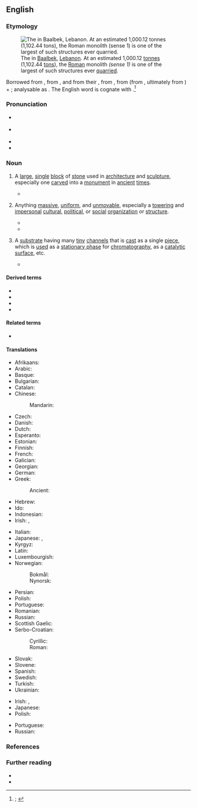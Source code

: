 ==English==
{{was wotd|2020|September|11}}

===Etymology===
[[File:Baalbek-stoneofpregnantwoman.jpg|thumb|The {{w|Stone of the Pregnant Woman}} in [[Baalbek]], [[Lebanon]]. At an estimated 1,000.12 [[tonne]]s (1,102.44 [[ton]]s), the [[Roman#Adjective|Roman]] monolith ''(sense 1)'' is one of the largest of such structures ever [[quarry#Verb|quarried]].]]

{{PIE root|en|mey|}}
Borrowed from {{bor|en|fr|monolithe|t=object made from a single block of stone}}, from {{der|en|frm|monolythe|t=made from a single block of stone}} {{qualifier|rare}}, and from their {{glossary|etymon}} {{bor|en|la|monolithus|t=made from a single block of stone}}, from {{der|en|grc|μονόλιθος|t=made from a single block of stone}}, from {{m|grc|μονο-|pos=prefix meaning ‘alone; single’}} (from {{m|grc|μόνος|t=alone; only, unique}}, ultimately from {{der|en|ine-pro|*mey-|t=little, small}}) + {{m|grc|λίθος|t=a stone; stone as a substance}}; analysable as {{confix|en|mono|lith}}. The English word is cognate with {{cog|de|monolith|t=made from a single block of stone}}.<ref>{{R:OED Online|pos=adj.'' and ''n|id=121455|date=December 2002|nodot=1}}; {{R:Lexico|pos=n}}</ref>

===Pronunciation===
* {{a|RP}} {{IPA|en|/ˈmɒnəlɪθ/|/ˈmɒnlɪθ/}}
* {{a|GA}} {{IPA|en|/ˈmɑnəˌlɪθ/}}
* {{audio|en|En-us-monolith.ogg|Audio (GA)}}
* {{hyphenation|en|mo|no|lith}}

===Noun===
{{en-noun}}

# {{lb|en|also|attributively}} A [[large]], [[single#Adjective|single]] [[block#Noun|block]] of [[stone#Noun|stone]] used in [[architecture]] and [[sculpture]], especially one [[carve]]d into a [[monument]] in [[ancient]] [[time#Noun|times]].
#: {{antonyms|en|polylith}}
#* {{quote-journal|en|author=Henry Petroski|authorlink=Henry Petroski|title=The Washington Monument|archiveurl=https://web.archive.org/web/20200829160906/https://www.americanscientist.org/article/the-washington-monument|archivedate=29 August 2020|magazine={{w|American Scientist}}|location=New Haven, Conn.|publisher=[[w:Sigma Xi|Sigma Xi, the Scientific Research Society]]|month=January|year=2012|volume=100|issue=1|page=16|issn=0003-0996|oclc=891112584|passage=The Washington Monument is often described as an obelisk, and sometimes even as a "true obelisk," even though it is not. A true obelisk is a '''monolith''', a pylon formed out of a single piece of stone.}}
# {{lb|en|also|attributively}} Anything [[massive]], [[uniform#Adjective|uniform]], and [[unmovable]], especially a [[towering#Adjective|towering]] and [[impersonal]] [[cultural]], [[political]], or [[social]] [[organization]] or [[structure#Noun|structure]].
#: {{antonyms|en|chimera}}
#* {{quote-book|en|author=Femi Ojo-Ade|authorlink=Femi Ojo Ade|chapter=[[w:Nicolás Guillén|Nicolas Guillén]]: Negritude and Nationalism|title=Being Black, Being Human: More Essays on Black Culture|location=Trenton, N.J.; Asmara, Eritrea|publisher=Africa World Press|year=1996|year_published=2004|page=157|pageurl=https://books.google.com/books?id=8k_DnWuLoS4C&pg=PA157|isbn=978-1-59221-043-5|passage=For whatever reason, one knows that the Senegalese poet-president &#91;{{w|Léopold Sédar Senghor}}&#93; became the Father of the ideology, cleverly weaving a network of cultural contributions and atavistic, essential, and behavioral components into a kind of black '''monolith''' hardly acceptable to anyone.}}
#* {{quote-web|en|author=Jesse Hassenger|title=Disney Goes Viral with an Ambitious, Overstuffed ''{{w|Wreck-It Ralph}}'' Sequel|archiveurl=https://web.archive.org/web/20191121090639/https://film.avclub.com/disney-goes-viral-with-an-ambitious-overstuffed-wreck-1830370111|archivedate=21 November 2019|work={{w|The A.V. Club}}|date=14 November 2018|passage=Intentionally or not, the movie [''{{w|Ralph Breaks the Internet}}''] makes Disney feel as enormous as the internet itself, containing a series of micro-targeted idiosyncrasies and in-jokes that are nonetheless controlled by a cultural '''monolith''' (whether that's Disney or whatever massive corporation owns your local ISP).}}
# {{lb|en|chemistry}} A [[substrate]] having many [[tiny]] [[channel#Noun|channels]] that is [[cast#Verb|cast]] as a single [[piece#Noun|piece]], which is [[use#Verb|used]] as a [[stationary phase]] for [[chromatography]], as a [[catalytic]] [[surface#Noun|surface]], etc.
#* {{quote-journal|en|author=Pete Gagnon|title=Monoliths Emerge as Key Purification Methodology|archiveurl=https://web.archive.org/web/20081211191602/http://www.genengnews.com/articles/chitem.aspx?aid=2543|archivedate=11 December 2008|journal=Genetic Engineering & Biotechnology News|location=|publisher={{w|Mary Ann Liebert}}|date=1 August 2008|volume=28|issue=14|page=48|issn=1935-472X|oclc=884079966|passage=The conference chairman, Alois Jungbauer, Ph.D., professor at the University of Natural Resources and Applied Life Sciences in Vienna, defined a '''monolith''' as a continuous stationary-phase cast as a homogeneous column in a single piece. '''Monoliths''' are further characterized by a highly interconnected network of channels, most with sizes ranging from 1 to 5 µm. The adsorptive surface is directly accessible to solutes as they pass through the column.}}

====Derived terms====
* {{l|en|monolithal}}
* {{l|en|monolithic}}
* {{l|en|monolithically}}
* {{l|en|monolithism}}

====Related terms====
* {{l|en|megalith}}

====Translations====
{{trans-top|large, single block of stone}}
* Afrikaans: {{t|af|monoliet}}
* Arabic: {{t|ar|مونوليث}}
* Basque: {{t|eu|monolito}}
* Bulgarian: {{t|bg|монолит|m}}
* Catalan: {{t+|ca|monòlit|m}}
* Chinese:
*: Mandarin: {{t+|cmn|磐石|tr=pánshí}}
* Czech: {{t|cs|monolit|m}}
* Danish: {{t|da|monolit|c}}
* Dutch: {{t+|nl|monoliet|m}}
* Esperanto: {{t|eo|monolito}}
* Estonian: {{t|et|monoliit}}
* Finnish: {{t+|fi|monoliitti}}
* French: {{t+|fr|monolithe|m}}
* Galician: {{t|gl|monólito|m}}
* Georgian: {{t|ka|მონოლითი}}
* German: {{t+|de|Monolith|m}}
* Greek: {{t+|el|μονόλιθος|m}}
*: Ancient: {{t|grc|μονόλιθος|m}}
* Hebrew: {{t+|he|מונולית|m}}
* Ido: {{t+|io|monolito}}
* Indonesian: {{t+|id|monolit}}
* Irish: {{t|ga|monailit|f}}, {{t|ga|allait|f}}
{{trans-mid}}
* Italian: {{t+|it|monolito|m}}
* Japanese: {{t|ja|一枚岩|tr=ichimaiiwa}}, {{t|ja|モノリス}}
* Kyrgyz: {{t|ky|монолит}}
* Latin: {{t|la|monolithus}}
* Luxembourgish: {{t|lb|monolith}}
* Norwegian:
*: Bokmål: {{t|no|monolitt|m}}
*: Nynorsk: {{t|nn|monolitt|m}}
* Persian: {{t|fa|مونولیت}}
* Polish: {{t|pl|monolit|m}}
* Portuguese: {{t+|pt|monólito|m}}
* Romanian: {{t+|ro|monolit|n}}
* Russian: {{t+|ru|моноли́т|f}}
* Scottish Gaelic: {{t|gd|tursa}} {{qualifier|vertical}}
* Serbo-Croatian:
*: Cyrillic: {{t|sh|моно̀лӣт|m}}
*: Roman: {{t+|sh|monòlīt|m}}
* Slovak: {{t|sk|monolit}}
* Slovene: {{t|sl|monolit}}
* Spanish: {{t+|es|monolito|m}}
* Swedish: {{t+|sv|monolit}}
* Turkish: {{t+|tr|monolit}}
* Ukrainian: {{t|uk|моноліт|m}}
{{trans-bottom}}

{{trans-top|anything massive, uniform, and unmovable}}
* Irish: {{t|ga|monailit|f}}, {{t|ga|allait|f}}
* Japanese: {{t|ja|一枚岩|tr=ichimaiiwa}}
* Polish: {{t|pl|monolit|m}}
{{trans-mid}}
* Portuguese: {{t+|pt|monólito|m}}
* Russian: {{t+|ru|моноли́т|f}}
{{trans-bottom}}

{{trans-top|substrate having many tiny channels that is cast as a single piece}}
{{trans-mid}}
{{trans-bottom}}

===References===
<references />

===Further reading===
* {{pedia}}
* {{pedia|monolith (disambiguation)}}